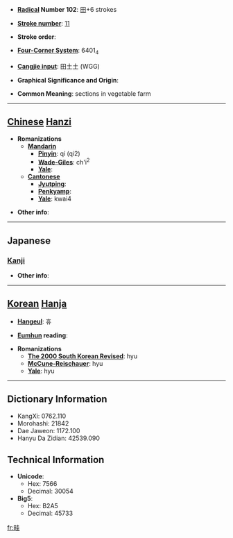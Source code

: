 * '''[[Wiktionary:Chinese radical index| Radical]] Number 102''': [[Wiktionary:Chinese radical index 田|田]]+6 strokes

* '''[[Wiktionary:Chinese total strokes index|Stroke number]]''': [[Wiktionary:Chinese total strokes index 11|11]]

* '''Stroke order''': 

* '''[[Wiktionary:Chinese four corner index|Four-Corner System]]''': 6401<sub>4</sub>

* '''[[Wiktionary:Chinese Cangjie index|Cangjie input]]''': 田土土 (WGG)

* '''Graphical Significance and Origin''': 

* '''Common Meaning''': sections in vegetable farm

----

== [[Chinese]] [[Hanzi]] ==

* '''Romanizations'''
** '''[[Mandarin]]'''
*** '''[[Pinyin]]''': qí (qi2)
*** '''[[Wade-Giles]]''': ch'i<sup>2</sup>
*** '''[[Yale]]''': 
** '''[[Cantonese]]'''
*** '''[[Jyutping]]''':
*** '''[[Penkyamp]]''': 
*** '''[[Yale]]''': kwai4

* '''Other info''': 

----

==Japanese==
===[[Kanji]]===
{{kanji|on readings=[[けい]] (kei)
|kun readings=[[うね]] (une)
}}

* '''Other info''':  

----

== [[Korean]] [[Hanja]] ==

* '''[[Hangeul]]''': 휴

* '''[[Eumhun]] reading''': 

* '''Romanizations'''
** '''[[The 2000 South Korean Revised Romanization|The 2000 South Korean Revised]]''': hyu
** '''[[McCune-Reischauer]]''': hyu
** '''[[Yale]]''': hyu

----

== Dictionary Information ==

* KangXi: 0762.110
* Morohashi: 21842
* Dae Jaweon: 1172.100
* Hanyu Da Zidian: 42539.090

== Technical Information ==

* '''Unicode''':
** Hex: 7566
** Decimal: 30054
* '''Big5''':
** Hex: B2A5
** Decimal: 45733

[[fr:畦]]